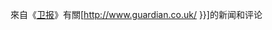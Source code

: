 來自《[[卫报]]》有關[http://www.guardian.co.uk/{{{1}}} {{{2|{{PAGENAME}}}}}]的新闻和评论<noinclude>
{{documentation}}
<!-- Add cats and interwikis to the /doc subpage, not here! -->
</noinclude>